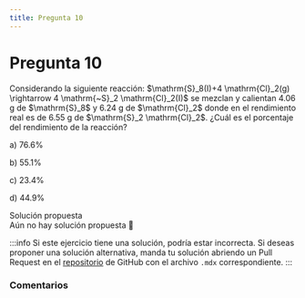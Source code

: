 ```yaml
---
title: Pregunta 10
---
```



# Pregunta 10

<div className="exercise">
Considerando la siguiente reacción: $\mathrm{S}_8(I)+4 \mathrm{Cl}_2(g) \rightarrow 4 \mathrm{~S}_2 \mathrm{Cl}_2(I)$ se mezclan y calientan 4.06 g de $\mathrm{S}_8$ y 6.24 g de $\mathrm{Cl}_2$ donde en el rendimiento real es de 6.55 g de $\mathrm{S}_2 \mathrm{Cl}_2$. ¿Cuál es el porcentaje del rendimiento de la reacción?

a) $76.6 \%$

b) $55.1 \%$

c) $23.4 \%$

d) $44.9 \%$
</div>

<MDXDetails>
<summary>Solución propuesta</summary>

<div className="exercise">
Aún no hay solución propuesta 🥲
</div>

:::info
Si este ejercicio tiene una solución, podría estar incorrecta. Si deseas proponer una solución alternativa, manda tu solución abriendo
un Pull Request en el [repositorio](https://github.com/crow-rojas/apuntes-fundamentals/pulls) de GitHub con el archivo
`.mdx` correspondiente.
:::

</MDXDetails>

### Comentarios

<Disqus
  url="https://crow-rojas.github.io/apuntes-fundamentals/docs/science/chemistry/exercises/2018-1/p10"
  identifier="docs/science/chemistry/exercises/2018-1/p10"
  title="2018-1 Quimica - Pregunta 10"
/>
